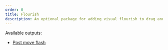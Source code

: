 ```yaml
---
order: 0
title: Flourish
description: An optional package for adding visual flourish to drag and drop experiences
---
```


Available outputs:

- [Post move flash](/components/pragmatic-drag-and-drop/optional-packages/flourish/trigger-post-move-flash/)
